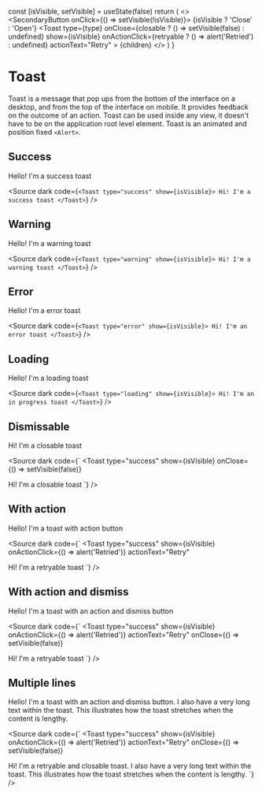 
  const [isVisible, setVisible] = useState(false)
  return (
    <>
      <br />
      <SecondaryButton onClick={() => setVisible(!isVisible)}>
        {isVisible ? 'Close' : 'Open'}
      </SecondaryButton>
      <Toast
        type={type}
        onClose={closable ? () => setVisible(false) : undefined}
        show={isVisible}
        onActionClick={retryable ? () => alert('Retried') : undefined}
        actionText="Retry"
      >
        {children}
      </Toast>
    </>
  )
}

<Meta title="Data/Toast" component={Toast} />

# Toast

Toast is a message that pop ups from the bottom of the interface on a desktop, and from the top of the interface on mobile. It provides feedback on the outcome of an action.
Toast can be used inside any view, it doesn't have to be on the application root level element. Toast is an animated and position fixed `<Alert>`.

## Success

<Story name="Success" storyName="Success">
  <ToastToggler type="success">Hello! I'm a success toast</ToastToggler>
</Story>

<Source
  dark
  code={`
<Toast type="success" show={isVisible}>
  Hi! I'm a success toast
</Toast>
    `}
/>

## Warning

<Story name="Warning" storyName="Warning">
  <ToastToggler type="warning">Hello! I'm a warning toast</ToastToggler>
</Story>

<Source
  dark
  code={`
<Toast type="warning" show={isVisible}>
Hi! I'm a warning toast
</Toast>
  `}
/>

## Error

<Story name="Error" storyName="Error">
  <ToastToggler type="error">Hello! I'm a error toast</ToastToggler>
</Story>

<Source
  dark
  code={`
<Toast type="error" show={isVisible}>
  Hi! I'm an error toast
</Toast>
    `}
/>

## Loading

<Story name="In progress" storyName="In progress">
  <ToastToggler type="loading">Hello! I'm a loading toast</ToastToggler>
</Story>

<Source
  dark
  code={`
<Toast type="loading" show={isVisible}>
  Hi! I'm an in progress toast
</Toast>
    `}
/>

## Dismissable

<Story name="Dismissable" storyName="Dismissable">
  <ToastToggler type="loading" closable>
    Hi! I'm a closable toast
  </ToastToggler>
</Story>

<Source
  dark
  code={`
<Toast
  type="success"
  show={isVisible}
  onClose={() => setVisible(false)}
>
  Hi! I'm a closable toast
</Toast>
    `}
/>

## With action

<Story name="With action" storyName="With action">
  <ToastToggler type="error" retryable>
    Hello! I'm a toast with action button
  </ToastToggler>
</Story>

<Source
  dark
  code={`
<Toast
  type="success"
  show={isVisible}
  onActionClick={() => alert('Retried')}
  actionText="Retry"
>
  Hi! I'm a retryable toast
</Toast>
    `}
/>

## With action and dismiss

<Story name="With action and dismiss" storyName="With action and dismiss">
  <ToastToggler type="error" retryable closable>
    Hello! I'm a toast with an action and dismiss button
  </ToastToggler>
</Story>

<Source
  dark
  code={`
<Toast
  type="success"
  show={isVisible}
  onActionClick={() => alert('Retried')}
  actionText="Retry"
  onClose={() => setVisible(false)}
>
  Hi! I'm a retryable toast
</Toast>
    `}
/>

## Multiple lines

<Story name="Multiple lines" storyName="Multiple lines">
  <ToastToggler type="error" retryable closable>
    Hello! I'm a toast with an action and dismiss button. I also have a very
    long text within the toast. This illustrates how the toast stretches when
    the content is lengthy.
  </ToastToggler>
</Story>

<Source
  dark
  code={`
<Toast
  type="success"
  show={isVisible}
  onActionClick={() => alert('Retried')}
  actionText="Retry"
  onClose={() => setVisible(false)}
>
  Hi! I'm a retryable and closable toast. I also have a very long text within
  the toast. This illustrates how the toast stretches when the content is
  lengthy.
</Toast>
    `}
/>
